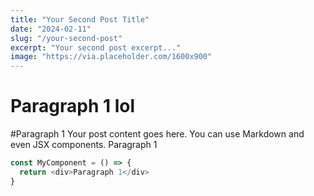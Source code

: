 ```yaml
---
title: "Your Second Post Title"
date: "2024-02-11"
slug: "/your-second-post"
excerpt: "Your second post excerpt..."
image: "https://via.placeholder.com/1600x900"
---
```


# Paragraph 1 lol
#Paragraph 1
Your post content goes here. You can use Markdown and even JSX components.
Paragraph 1
```javascript
const MyComponent = () => {
  return <div>Paragraph 1</div>
}
```
